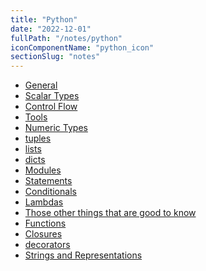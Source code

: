 ```yaml
---
title: "Python"
date: "2022-12-01"
fullPath: "/notes/python"
iconComponentName: "python_icon"
sectionSlug: "notes"
---
```


- [General](#general)
- [Scalar Types](./scalar-types)
- [Control Flow](./control-flow)
- [Tools](./tools)
- [Numeric Types](./numeric-types)
- [tuples](./tuples)
- [lists](./lists)
- [dicts](./dicts)
- [Modules](./modules)
- [Statements](./statements)
- [Conditionals](./conditionals)
- [Lambdas](./lambdas)
- [Those other things that are good to know](./those-other-things-that-are-good-to-know)
- [Functions](./functions)
- [Closures](./closures)
- [decorators](./decorators)
- [Strings and Representations](./strings-and-representations)
